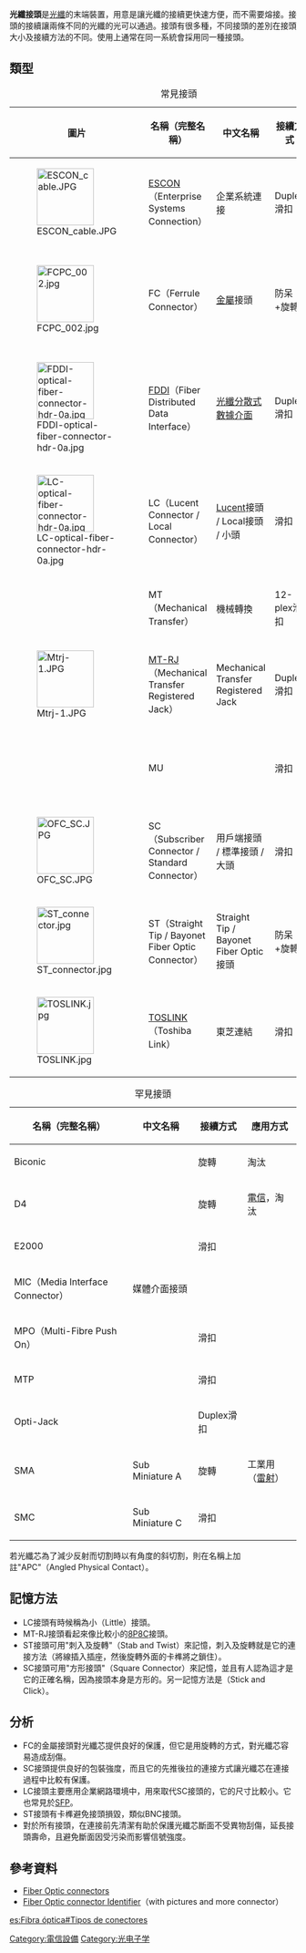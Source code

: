 {{noteTA
|G1=IT
}}
'''光纖接頭'''是[[光纖|光纖]]的末端裝置，用意是讓光纖的接續更快速方便，而不需要熔接。接頭的接續讓兩條不同的光纖的光可以通過。接頭有很多種，不同接頭的差別在接頭大小及接續方法的不同。使用上通常在同一系統會採用同一種接頭。

==類型==
{| class="wikitable"
|+常見接頭
! 圖片
! 名稱（完整名稱）
! 中文名稱
! 接續方式
! 應用方式
|-
|[[File:ESCON_cable.JPG|100px]]
| [[ESCON|ESCON]]（Enterprise Systems Connection）
| 企業系統連接
| Duplex滑扣
| 牆壁插座
|-
|[[File:FCPC_002.jpg|100px]]
| FC（Ferrule Connector）
| [[金屬|金屬]]接頭
| 防呆+旋轉
| 數據通訊、[[電信|電信]]、[[單模光纖|單模光纖]]（逐漸淘汰）
|-
|[[File:FDDI-optical-fiber-connector-hdr-0a.jpg|100px]]
| [[FDDI|FDDI]]（Fiber Distributed Data Interface）
| [[光纖分散式數據介面|光纖分散式數據介面]]
| Duplex滑扣
| 牆壁插座
|-
|[[File:LC-optical-fiber-connector-hdr-0a.jpg|100px]]
| LC（Lucent Connector / Local Connector）
| [[Lucent|Lucent]]接頭 / Local接頭 / 小頭
| 滑扣
| 高密度連接
|-
|
| MT（Mechanical Transfer）
| 機械轉換
| 12-plex滑扣
| 預先終結纜線配件
|-
|[[File:Mtrj-1.JPG|100px]]
| [[MT-RJ|MT-RJ]]（Mechanical Transfer Registered Jack）
| Mechanical Transfer Registered Jack
| Duplex滑扣
| Duplex多模連接
|-
|
| MU
|
| 滑扣
| 迷你接頭（常見於台灣）
|-
|[[File:OFC_SC.JPG|100px]]
| SC（Subscriber Connector / Standard Connector）
| 用戶端接頭 / 標準接頭 / 大頭
| 滑扣
| 數據通訊
|-
|[[File:ST_connector.jpg|100px]]
| ST（Straight Tip / Bayonet Fiber Optic Connector）
| Straight Tip / Bayonet Fiber Optic接頭
| 防呆+旋轉
| 多模網路
|-
|[[File:TOSLINK.jpg|100px]]
| [[TOSLINK|TOSLINK]]（Toshiba Link）
| 東芝連結
| 滑扣
| 數位音訊
|}

{| class="wikitable"
|+罕見接頭
! 名稱（完整名稱）
! 中文名稱
! 接續方式
! 應用方式
|-
| Biconic
|
| 旋轉
| 淘汰
|-
| D4
|
| 旋轉
| [[電信|電信]]，淘汰
|-
| E2000
|
| 滑扣
|
|-
| MIC（Media Interface Connector）
| 媒體介面接頭
|
|
|-
| MPO（Multi-Fibre Push On）
|
| 滑扣
|
|-
| MTP
|
| 滑扣
|
|-
| Opti-Jack
|
| Duplex滑扣
|
|-
| SMA
| Sub Miniature A
| 旋轉
| 工業用（[[雷射|雷射]]）
|-
| SMC
| Sub Miniature C
| 滑扣
|
|}

若光纖芯為了減少反射而切割時以有角度的斜切割，則在名稱上加註"APC"（Angled Physical Contact）。

== 記憶方法 ==
* LC接頭有時候稱為小（Little）接頭。
* MT-RJ接頭看起來像比較小的[[8P8C|8P8C]]接頭。
* ST接頭可用"刺入及旋轉"（Stab and Twist）來記憶，刺入及旋轉就是它的連接方法（將線插入插座，然後旋轉外面的卡榫將之鎖住）。
* SC接頭可用"方形接頭"（Square Connector）來記憶，並且有人認為這才是它的正確名稱，因為接頭本身是方形的。另一記憶方法是（Stick and Click）。

== 分析 ==
* FC的金屬接頭對光纖芯提供良好的保護，但它是用旋轉的方式，對光纖芯容易造成刮傷。
* SC接頭提供良好的包裝強度，而且它的先推後拉的連接方式讓光纖芯在連接過程中比較有保護。
* LC接頭主要應用企業網路環境中，用來取代SC接頭的，它的尺寸比較小。它也常見於[[小封裝可插拔收發器|SFP]]。
* ST接頭有卡榫避免接頭損毀，類似BNC接頭。
* 對於所有接頭，在連接前先清潔有助於保護光纖芯斷面不受異物刮傷，延長接頭壽命，且避免斷面因受污染而影響信號強度。

==參考資料==
*[https://web.archive.org/web/20071022071811/http://www.fiber-optics.info/articles/connector-care.htm Fiber Optic connectors]
*[http://www.thefoa.org/tech/connID.htm Fiber Optic connector Identifier]{{Wayback|url=http://www.thefoa.org/tech/connID.htm |date=20080226004420 }}（with pictures and more connector）

{{光纖通信}}

[[Category:電信設備|Category:電信設備]]
[[Category:光电子学|Category:光电子学]]

[[es:Fibra_óptica#Tipos_de_conectores|es:Fibra óptica#Tipos de conectores]]